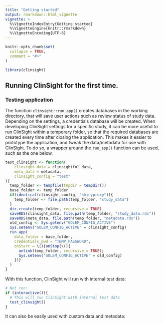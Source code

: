```yaml
---
title: "Getting started"
output: rmarkdown::html_vignette
vignette: >
  %\VignetteIndexEntry{Getting started}
  %\VignetteEngine{knitr::rmarkdown}
  %\VignetteEncoding{UTF-8}
---
```


```r
knitr::opts_chunk$set(
  collapse = TRUE,
  comment = "#>"
)
```

```r
library(clinsight)
```

## Running ClinSight for the first time.

### Testing application

The function `clinsight::run_app()` creates databases in the working directory, that will save user actions such as review status of study data. Depending on the settings, a credentials database will be created. 
When developing ClinSight settings for a specific study, it can be more useful to run ClinSight within a temporary folder, so that the required databases are created every time after closing the application. This makes it easier to prototype the application, and tweak the data/metadata for use with ClinSight. To do so, a wrapper around the `run_app()` function can be used, such as the one below.

```r
test_clinsight <- function(
    clinsight_data = clinsightful_data, 
    meta_data = metadata,
    clinsight_config = "test"
){
  temp_folder <- tempfile(tmpdir = tempdir())
  base_folder <- temp_folder
  if(identical(clinsight_config, "shinyproxy")){
    temp_folder <- file.path(temp_folder, "study_data")
  }
  dir.create(temp_folder, recursive = TRUE)
  saveRDS(clinsight_data, file.path(temp_folder, "study_data.rds"))
  saveRDS(meta_data, file.path(temp_folder, "metadata.rds"))
  old_config <- Sys.getenv("GOLEM_CONFIG_ACTIVE")
  Sys.setenv("GOLEM_CONFIG_ACTIVE" = clinsight_config)
  run_app(
    data_folder = base_folder, 
    credentials_pwd = "TEMP_PASSWORD",
    onStart = \(){onStop(\(){
      unlink(temp_folder, recursive = TRUE);
      Sys.setenv("GOLEM_CONFIG_ACTIVE" = old_config)
    })}
  )
}
```

With this function, ClinSight will run with internal test data:

```r
# Not run:
if (interactive()){ 
  # This will run ClinSight with internal test data
  test_clinsight()
}
```

It can also be easily used with custom data and metadata:



